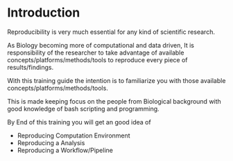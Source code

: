 # Introduction

Reproducibility is very much essential for any kind of scientific research.

As Biology becoming more of computational and data driven, It is responsibility of the researcher to take advantage of available concepts/platforms/methods/tools to reproduce every piece of results/findings. 

With this training guide the intention is to familiarize you with those available concepts/platforms/methods/tools.

This is made keeping focus on the people from Biological background with good knowledge of bash scripting and programming.

By End of this training you will get an good idea of  

* Reproducing Computation Environment
* Reproducing a Analysis
* Reproducing a Workflow/Pipeline
